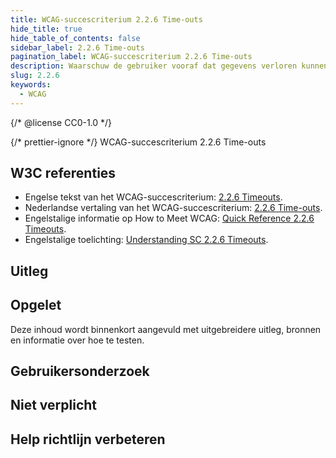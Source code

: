 ```yaml
---
title: WCAG-succescriterium 2.2.6 Time-outs
hide_title: true
hide_table_of_contents: false
sidebar_label: 2.2.6 Time-outs
pagination_label: WCAG-succescriterium 2.2.6 Time-outs
description: Waarschuw de gebruiker vooraf dat gegevens verloren kunnen gaan, als deze wordt uitgelogd vanwege inactiviteit op de website. Behalve wanneer deze gegevens meer dan 20 uur bewaard worden.
slug: 2.2.6
keywords:
  - WCAG
---
```


{/* @license CC0-1.0 */}


{/* prettier-ignore */}
<WcagHeadingGroup level={1} conformanceLevel="Niveau AAA">WCAG-succescriterium 2.2.6 Time-outs</WcagHeadingGroup>

## W3C referenties

- Engelse tekst van het WCAG-succescriterium: [<span lang="en">2.2.6 Timeouts</span>](https://www.w3.org/TR/WCAG22/#timeouts).
- Nederlandse vertaling van het WCAG-succescriterium: [2.2.6 Time-outs](https://www.w3.org/Translations/WCAG22-nl/#time-outs).
- Engelstalige informatie op <span lang="en">How to Meet WCAG</span>: [<span lang="en">Quick Reference 2.2.6 Timeouts</span>](https://www.w3.org/WAI/WCAG22/quickref/#timeouts).
- Engelstalige toelichting: [<span lang="en">Understanding SC 2.2.6 Timeouts</span>](https://www.w3.org/WAI/WCAG22/Understanding/timeouts.html).

## Uitleg

<Summary />

## Opgelet

Deze inhoud wordt binnenkort aangevuld met uitgebreidere uitleg, bronnen en informatie over hoe te testen.

## Gebruikersonderzoek

<CTAGebruikersonderzoek />

## Niet verplicht

<SpotlightSection>
  <Markdown omitH1 headinglevel={3}>
    <Disclaimer />
  </Markdown>
</SpotlightSection>

## Help richtlijn verbeteren

<Markdown omitH1 headinglevel={3}>
  <WCAGFooterInfo />
</Markdown>
